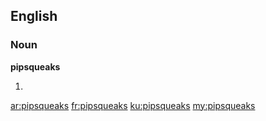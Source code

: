 ==English==

===Noun===
'''pipsqueaks'''

# {{plural of|pipsqueak}}

[[ar:pipsqueaks]]
[[fr:pipsqueaks]]
[[ku:pipsqueaks]]
[[my:pipsqueaks]]